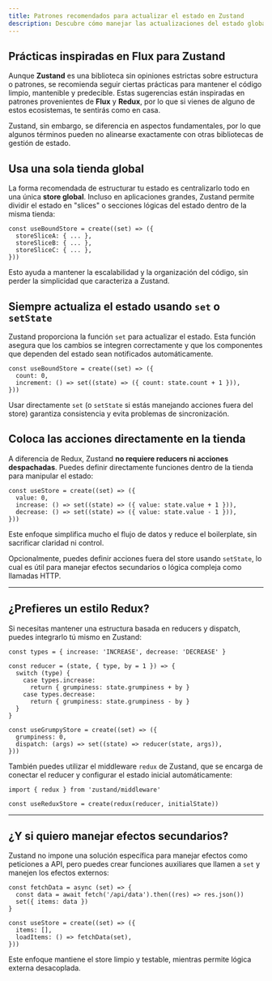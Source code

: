 ```yaml
---
title: Patrones recomendados para actualizar el estado en Zustand
description: Descubre cómo manejar las actualizaciones del estado global en Zustand aplicando patrones inspirados en Flux, que garantizan un código limpio, predecible y fácil de mantene
---
```


## Prácticas inspiradas en Flux para Zustand

Aunque **Zustand** es una biblioteca sin opiniones estrictas sobre estructura o patrones, se recomienda seguir ciertas prácticas para mantener el código limpio, mantenible y predecible. Estas sugerencias están inspiradas en patrones provenientes de **Flux** y **Redux**, por lo que si vienes de alguno de estos ecosistemas, te sentirás como en casa.

Zustand, sin embargo, se diferencia en aspectos fundamentales, por lo que algunos términos pueden no alinearse exactamente con otras bibliotecas de gestión de estado.

## Usa una sola tienda global

La forma recomendada de estructurar tu estado es centralizarlo todo en una única **store global**. Incluso en aplicaciones grandes, Zustand permite dividir el estado en "slices" o secciones lógicas del estado dentro de la misma tienda:

```go:js
const useBoundStore = create((set) => ({
  storeSliceA: { ... },
  storeSliceB: { ... },
  storeSliceC: { ... },
}))
```

Esto ayuda a mantener la escalabilidad y la organización del código, sin perder la simplicidad que caracteriza a Zustand.

## Siempre actualiza el estado usando `set` o `setState`

Zustand proporciona la función `set` para actualizar el estado. Esta función asegura que los cambios se integren correctamente y que los componentes que dependen del estado sean notificados automáticamente.

```go:js
const useBoundStore = create((set) => ({
  count: 0,
  increment: () => set((state) => ({ count: state.count + 1 })),
}))
```

Usar directamente `set` (o `setState` si estás manejando acciones fuera del store) garantiza consistencia y evita problemas de sincronización.

## Coloca las acciones directamente en la tienda

A diferencia de Redux, Zustand **no requiere reducers ni acciones despachadas**. Puedes definir directamente funciones dentro de la tienda para manipular el estado:

```go:js
const useStore = create((set) => ({
  value: 0,
  increase: () => set((state) => ({ value: state.value + 1 })),
  decrease: () => set((state) => ({ value: state.value - 1 })),
}))
```

Este enfoque simplifica mucho el flujo de datos y reduce el boilerplate, sin sacrificar claridad ni control.

Opcionalmente, puedes definir acciones fuera del store usando `setState`, lo cual es útil para manejar efectos secundarios o lógica compleja como llamadas HTTP.

---

## ¿Prefieres un estilo Redux?

Si necesitas mantener una estructura basada en reducers y dispatch, puedes integrarlo tú mismo en Zustand:

```go:js
const types = { increase: 'INCREASE', decrease: 'DECREASE' }

const reducer = (state, { type, by = 1 }) => {
  switch (type) {
    case types.increase:
      return { grumpiness: state.grumpiness + by }
    case types.decrease:
      return { grumpiness: state.grumpiness - by }
  }
}

const useGrumpyStore = create((set) => ({
  grumpiness: 0,
  dispatch: (args) => set((state) => reducer(state, args)),
}))
```

También puedes utilizar el middleware `redux` de Zustand, que se encarga de conectar el reducer y configurar el estado inicial automáticamente:

```go:js
import { redux } from 'zustand/middleware'

const useReduxStore = create(redux(reducer, initialState))
```

---

## ¿Y si quiero manejar efectos secundarios?

Zustand no impone una solución específica para manejar efectos como peticiones a API, pero puedes crear funciones auxiliares que llamen a `set` y manejen los efectos externos:

```go:js
const fetchData = async (set) => {
  const data = await fetch('/api/data').then((res) => res.json())
  set({ items: data })
}

const useStore = create((set) => ({
  items: [],
  loadItems: () => fetchData(set),
}))
```

Este enfoque mantiene el store limpio y testable, mientras permite lógica externa desacoplada.
